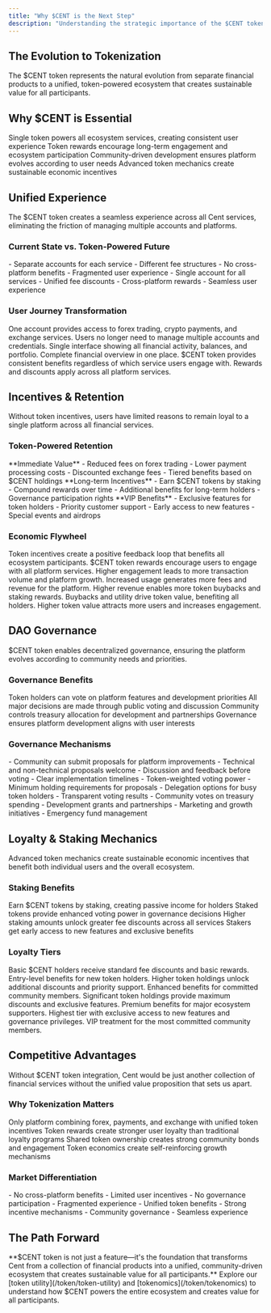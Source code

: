 ```yaml
---
title: "Why $CENT is the Next Step"
description: "Understanding the strategic importance of the $CENT token for ecosystem growth"
---
```


## The Evolution to Tokenization

<Card title="From Products to Ecosystem" icon="puzzle" horizontal>
  The $CENT token represents the natural evolution from separate financial
  products to a unified, token-powered ecosystem that creates sustainable value
  for all participants.
</Card>

## Why $CENT is Essential

<CardGroup cols={2}>
  <Card title="Unified Experience" icon="link">
    Single token powers all ecosystem services, creating consistent user
    experience
  </Card>
  <Card title="Incentives & Retention" icon="gift">
    Token rewards encourage long-term engagement and ecosystem participation
  </Card>
  <Card title="DAO Governance" icon="building-columns">
    Community-driven development ensures platform evolves according to user
    needs
  </Card>
  <Card title="Loyalty & Staking" icon="lock">
    Advanced token mechanics create sustainable economic incentives
  </Card>
</CardGroup>

## Unified Experience

<Info>
  The $CENT token creates a seamless experience across all Cent services,
  eliminating the friction of managing multiple accounts and platforms.
</Info>

### Current State vs. Token-Powered Future

<Columns cols={2}>
  <Card title="Current State" icon="times">
    - Separate accounts for each service - Different fee structures - No
    cross-platform benefits - Fragmented user experience
  </Card>
  <Card title="With $CENT" icon="check">
    - Single account for all services - Unified fee discounts - Cross-platform
    rewards - Seamless user experience
  </Card>
</Columns>

### User Journey Transformation

<Steps>
  <Step title="Single Sign-On">
    One account provides access to forex trading, crypto payments, and exchange
    services.
    <Check>
      Users no longer need to manage multiple accounts and credentials.
    </Check>
  </Step>

  <Step title="Unified Dashboard">
    Single interface showing all financial activity, balances, and portfolio.
    <Check>Complete financial overview in one place.</Check>
  </Step>

  <Step title="Cross-Platform Benefits">
    $CENT token provides consistent benefits regardless of which service users
    engage with.
    <Check>Rewards and discounts apply across all platform services.</Check>
  </Step>
</Steps>

## Incentives & Retention

<Warning>
  Without token incentives, users have limited reasons to remain loyal to a
  single platform across all financial services.
</Warning>

### Token-Powered Retention

<AccordionGroup>
  <Accordion title="Fee Discounts" icon="percent">
    **Immediate Value** - Reduced fees on forex trading - Lower payment
    processing costs - Discounted exchange fees - Tiered benefits based on $CENT
    holdings
  </Accordion>

  <Accordion title="Staking Rewards" icon="coins">
    **Long-term Incentives** - Earn $CENT tokens by staking - Compound rewards
    over time - Additional benefits for long-term holders - Governance
    participation rights
  </Accordion>

  <Accordion title="Loyalty Programs" icon="star">
    **VIP Benefits** - Exclusive features for token holders - Priority customer
    support - Early access to new features - Special events and airdrops
  </Accordion>
</AccordionGroup>

### Economic Flywheel

<Card title="Self-Reinforcing Growth" icon="sync" horizontal>
  Token incentives create a positive feedback loop that benefits all ecosystem
  participants.
</Card>

<Steps>
  <Step title="User Engagement">
    $CENT token rewards encourage users to engage with all platform services.
    <Check>
      Higher engagement leads to more transaction volume and platform growth.
    </Check>
  </Step>

  <Step title="Revenue Generation">
    Increased usage generates more fees and revenue for the platform.
    <Check>
      Higher revenue enables more token buybacks and staking rewards.
    </Check>
  </Step>

  <Step title="Token Value Appreciation">
    Buybacks and utility drive token value, benefiting all holders.
    <Check>
      Higher token value attracts more users and increases engagement.
    </Check>
  </Step>
</Steps>

## DAO Governance

<Card title="Community-Driven Development" icon="users" horizontal>
  $CENT token enables decentralized governance, ensuring the platform evolves
  according to community needs and priorities.
</Card>

### Governance Benefits

<Columns cols={2}>
  <Card title="User Voice" icon="microphone">
    Token holders can vote on platform features and development priorities
  </Card>
  <Card title="Transparent Decisions" icon="eye">
    All major decisions are made through public voting and discussion
  </Card>
  <Card title="Treasury Management" icon="wallet">
    Community controls treasury allocation for development and partnerships
  </Card>
  <Card title="Long-term Alignment" icon="bullseye">
    Governance ensures platform development aligns with user interests
  </Card>
</Columns>

### Governance Mechanisms

<AccordionGroup>
  <Accordion title="Proposal System" icon="file">
    - Community can submit proposals for platform improvements - Technical and
    non-technical proposals welcome - Discussion and feedback before voting -
    Clear implementation timelines
  </Accordion>

  <Accordion title="Voting Rights" icon="building-columns">
    - Token-weighted voting power - Minimum holding requirements for proposals -
    Delegation options for busy token holders - Transparent voting results
  </Accordion>

  <Accordion title="Treasury Allocation" icon="coins">
    - Community votes on treasury spending - Development grants and partnerships
    - Marketing and growth initiatives - Emergency fund management
  </Accordion>
</AccordionGroup>

## Loyalty & Staking Mechanics

<Info>
  Advanced token mechanics create sustainable economic incentives that benefit
  both individual users and the overall ecosystem.
</Info>

### Staking Benefits

<CardGroup cols={2}>
  <Card title="Passive Income" icon="coins">
    Earn $CENT tokens by staking, creating passive income for holders
  </Card>
  <Card title="Governance Power" icon="building-columns">
    Staked tokens provide enhanced voting power in governance decisions
  </Card>
  <Card title="Fee Discounts" icon="percent">
    Higher staking amounts unlock greater fee discounts across all services
  </Card>
  <Card title="Exclusive Access" icon="star">
    Stakers get early access to new features and exclusive benefits
  </Card>
</CardGroup>

### Loyalty Tiers

<Steps>
  <Step title="Bronze Tier">
    Basic $CENT holders receive standard fee discounts and basic rewards.
    <Check>Entry-level benefits for new token holders.</Check>
  </Step>

  <Step title="Silver Tier">
    Higher token holdings unlock additional discounts and priority support.
    <Check>Enhanced benefits for committed community members.</Check>
  </Step>

  <Step title="Gold Tier">
    Significant token holdings provide maximum discounts and exclusive features.
    <Check>Premium benefits for major ecosystem supporters.</Check>
  </Step>

  <Step title="Platinum Tier">
    Highest tier with exclusive access to new features and governance
    privileges.
    <Check>VIP treatment for the most committed community members.</Check>
  </Step>
</Steps>

## Competitive Advantages

<Warning>
  Without $CENT token integration, Cent would be just another collection of
  financial services without the unified value proposition that sets us apart.
</Warning>

### Why Tokenization Matters

<CardGroup cols={2}>
  <Card title="Unique Positioning" icon="bullseye">
    Only platform combining forex, payments, and exchange with unified token
    incentives
  </Card>
  <Card title="User Retention" icon="users">
    Token rewards create stronger user loyalty than traditional loyalty programs
  </Card>
  <Card title="Community Building" icon="handshake">
    Shared token ownership creates strong community bonds and engagement
  </Card>
  <Card title="Sustainable Growth" icon="chart">
    Token economics create self-reinforcing growth mechanisms
  </Card>
</CardGroup>

### Market Differentiation

<Columns cols={2}>
  <Card title="Traditional Finance" icon="piggy-bank">
    - No cross-platform benefits - Limited user incentives - No governance
    participation - Fragmented experience
  </Card>
  <Card title="Cent with $CENT" icon="coins">
    - Unified token benefits - Strong incentive mechanisms - Community
    governance - Seamless experience
  </Card>
</Columns>

## The Path Forward

<Note>
  **$CENT token is not just a feature—it's the foundation that transforms Cent
  from a collection of financial products into a unified, community-driven
  ecosystem that creates sustainable value for all participants.**
</Note>

<Card title="Ready to Learn More?" icon="file" horizontal>
  Explore our [token utility](/token/token-utility) and
  [tokenomics](/token/tokenomics) to understand how $CENT powers the entire
  ecosystem and creates value for all participants.
</Card>
